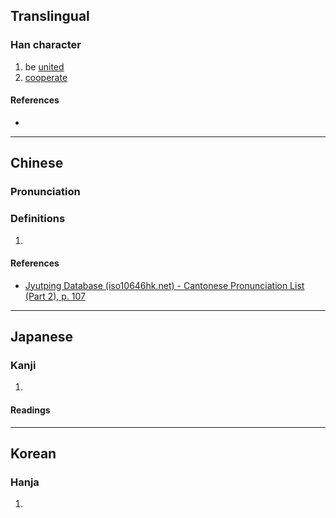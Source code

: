 {{also|協}}
{{character info/new}}
==Translingual==

===Han character===
{{Han char|rn=61|rad=心|as=06|sn=9|four=|canj=PKSS|ids=⿰忄劦}}

# be [[united]]
# [[cooperate]]

====References====
* {{Han ref|kx=0383.340|dkj=10535|dj=0714.100|hdz=42299.050|uh=604A|ud=24650}}

----

==Chinese==
{{zh-forms}}

===Pronunciation===
{{zh-pron
|m=xié
|c=hip3
|cat=
}}

===Definitions===
{{zh-hanzi}}

# {{rfdef|zh}}

====References====
* [http://www.iso10646hk.net/jp/document/download.jsp Jyutping Database (iso10646hk.net) - Cantonese Pronunciation List (Part 2), p. 107]

----

==Japanese==

===Kanji===
{{ja-kanji|grade=|rs=心06}}

# {{defn|lang=ja|sort=心06}}

====Readings====
{{ja-readings
|goon=ぎょう<げふ, きょう<けふ
|kanon=きょう<けふ
|kun=かな-う<かな-ふ, あ-う<あ-ふ
}}

----

==Korean==

===Hanja===
{{ko-hanja|hangeul=협|eumhun=|rv=hyeop|mr=hyŏp|y=hyep}}

# {{defn|lang=ko|sort=心06}}